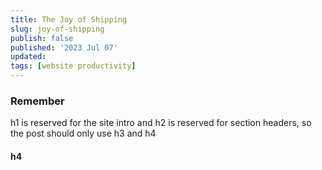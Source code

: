 ```yaml
---
title: The Joy of Shipping
slug: joy-of-shipping
publish: false
published: '2023 Jul 07'
updated:
tags: [website productivity]
---
```


### Remember

h1 is reserved for the site intro and h2 is reserved for section headers, so
the post should only use h3 and h4

#### h4
